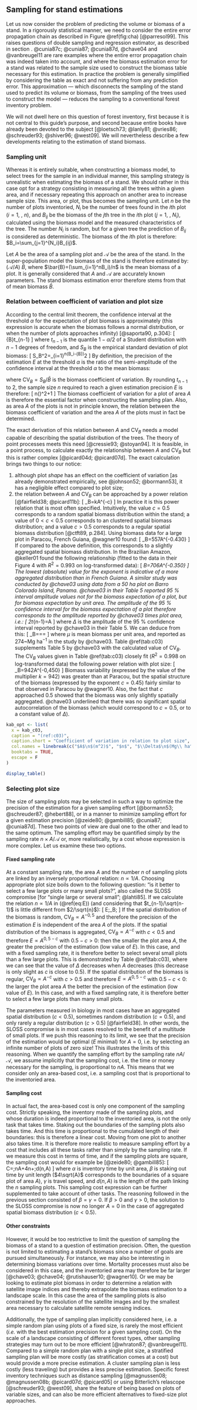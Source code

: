 
## Sampling for stand estimations {#sampeup}

Let us now consider the problem of predicting the volume or biomass of a stand. In a rigorously statistical manner, we need to consider the entire error propagation chain as described in Figure \@ref(fig:cha) [@parresol99]. This raises questions of double sampling and regression estimator, as described in section \ref{peup}. @cunia87c; @cunia87; @cunia87d, @chave04 and @vanbreugel11 are rare examples where the entire error propagation chain was indeed taken into account, and where the biomass estimation error for a stand was related to the sample size used to construct the biomass table necessary for this estimation. In practice the problem is generally simplified by considering the table as exact and not suffering from any prediction error. This approximation --- which disconnects the sampling of the stand used to predict its volume or biomass, from the sampling of the trees used to construct the model --- reduces the sampling to a conventional forest inventory problem.

We will not dwell here on this question of forest inventory, first because it is not central to this guide's purpose, and second because entire books have already been devoted to the subject [@loetsch73; @lanly81; @vries86; @schreuder93; @shiver96; @west09]. We will nevertheless describe a few developments relating to the estimation of stand biomass.


### Sampling unit

Whereas it is entirely suitable, when constructing a biomass model, to select trees for the sample in an individual manner, this sampling strategy is unrealistic when estimating the biomass of a stand.
We should rather in this case opt for a strategy consisting in measuring all the trees within a given area, and if necessary repeating this approach on another area to increase sample size. This area, or plot, thus becomes the sampling unit. Let $n$ be the number of plots inventoried, $N_i$ be the number of trees found in the $i$th plot ($i=1$, \ldots, $n$), and $B_{ij}$ be the biomass of the $j$th tree in the $i$th plot ($j=1$, \ldots, $N_i$), calculated using the biomass model and the measured characteristics of the tree. The number $N_i$ is random, but for a given tree the prediction of $B_{ij}$ is considered as deterministic. The biomass of the $i$th plot is therefore: $B_i=\sum_{j=1}^{N_i}B_{ij}$.

Let $A$ be the area of a sampling plot and $\mathcal{A}$ be the area of the stand. In the super-population model the biomass of the stand is therefore estimated by: $(\mathcal{A}/A)\ \bar{B}$, where $\bar{B}=(\sum_{i=1}^nB_i)/n$ is the mean biomass of a plot. It is generally considered that $A$ and $\mathcal{A}$ are accurately known parameters. The stand biomass estimation error therefore stems from that of mean biomass $\bar{B}$.


### Relation between coefficient of variation and plot size

According to the central limit theorem, the confidence interval at the threshold $\alpha$ for the expectation of plot biomass is approximately (this expression is accurate when the biomass follows a normal distribution, or when the number of plots approaches infinity) [@saporta90, p.304]:
\[
\bar{B}\pm t_{n-1}\frac{S_B}{\sqrt{n-1}}
\]
where $t_{n-1}$ is the quantile $1-\alpha/2$ of a Student distribution with $n-1$ degrees of freedom, and $S_B$ is the empirical standard deviation of plot biomass:
\[
S_B^2=\frac{1}{n-1}\sum_{i=1}^n(B_i-\bar{B})^2
\]
By definition, the precision of the estimation $E$ at the threshold $\alpha$ is the ratio of the semi-amplitude of the confidence interval at the threshold $\alpha$ to the mean biomass:

\begin{equation}
E=t_{n-1}\frac{S_B}{\bar{B}\sqrt{n-1}}=t_{n-1}\frac{\mathrm{CV}_B}{\sqrt{n-1}}(\#eq:E)
\end{equation}

where $\mathrm{CV}_B=S_B/\bar{B}$ is the biomass coefficient of variation. By rounding $t_{n-1}$ to 2, the sample size $n$ required to reach a given estimation precision $E$ is therefore:
\[
n\simeq\bigg(\frac{2\mathrm{CV}_B}{E}\bigg)^2+1
\]
The biomass coefficient of variation for a plot of area $A$ is therefore the essential factor when constructing the sampling plan. Also, as area $A$ of the plots is not in principle known, the relation between the biomass coefficient of variation and the area $A$ of the plots must in fact be determined.

The exact derivation of this relation between $A$ and $\mathrm{CV}_B$
needs a model capable of describing the spatial distribution of the trees. The theory of point processes meets this need [@cressie93; @stoyan94]. It is feasible, in a point process, to calculate exactly the relationship between $A$ and $\mathrm{CV}_B$ but this is rather complex [@picard04d; @picard07d]. The exact calculation brings two things to our notice:


1. although plot *shape* has an effect on the coefficient of variation [as already demonstrated empirically, see @johnson52; @bormann53], it has a negligible effect compared to plot size;
2. the relation between $A$ and $\mathrm{CV}_B$ can be approached by a power relation [@fairfield38; @picard11b]:
\[
\mathrm{CV}_B=kA^{-c}
\]
In practice it is this power relation that is most often specified. Intuitively, the value $c=0.5$ corresponds to a random spatial biomass distribution within the stand; a value of $0<c<0.5$ corresponds to an clustered spatial biomass distribution; and a value $c>0.5$ corresponds to a regular spatial biomass distribution [@ctft89, p.284]. Using biomass data for a large plot in Paracou, French Guiana, @wagner10 found:
\[
\mathrm{CV}_B=557\times A^{-0.430}\qquad\mbox{($A$ in m$^2$,
CV$_B$ in \%)}
\]
If compared to the above definition, this corresponds to a slightly aggregated spatial biomass distribution. In the Brazilian Amazon, @keller01 found the following relationship (fitted to the data in their Figure 4 with
$R^2=0.993$ on log-transformed data):
\[
\mathrm{CV}_B=706\times A^{-0.350}\qquad\mbox{($A$ in m$^2$,
CV$_B$ in \%)}
\]
The lowest (absolute) value for the exponent is indicative of a more aggregated distribution than in French Guiana. A similar study was conducted by @chave03
using data from a 50 ha plot on Barro Colorado Island, Panama. @chave03 in their Table 5 reported 95\ \%
interval amplitude values not for the biomass expectation of a plot, but for biomass expectation by unit area. The amplitude of the 95\ \% confidence interval for the biomass expectation of a plot therefore corresponds to the amplitude reported by @chave03 times plot area, i.e.:
\[
2t_{n-1}\frac{S_B}{\sqrt{n-1}}=\Delta\times A
\]
where $\Delta$ is the amplitude of the 95\ \% confidence interval reported by @chave03 in their Table 5. We can deduce from this:
\[
\mathrm{CV}_B=\frac{S_B}{\bar{B}}=\frac{\Delta
A\sqrt{n-1}}{2t_{n-1}\bar{B}}=\frac{\Delta
\sqrt{n-1}}{2t_{n-1}\mu}
\]
where $\mu$ is mean biomass per unit area, and reported as 274~Mg\ ha$^{-1}$ in the study by @chave03. Table \@ref(tab:c03) supplements Table 5 by @chave03 with the calculated value of $\mathrm{CV}_B$. The $\mathrm{CV}_B$
values given in Table \@ref(tab:c03) closely fit ($R^2=0.998$ on log-transformed data) the following power relation with plot size:
\[
\mathrm{CV}_B=942\times A^{-0,450}\qquad\mbox{($A$ in m$^2$,
CV$_B$ in \%)}
\]
Biomass variability (expressed by the value of the multiplier $k=942$) was greater than at Paracou, but the spatial structure of the biomass (expressed by the exponent $c=0.45$) fairly similar to that observed in Paracou by @wagner10. Also, the fact that $c$ approached 0.5 showed that the biomass was only slightly spatially aggregated. @chave03 underlined that there was no significant spatial autocorrelation of the biomass (which would correspond to $c=0.5$, or to a constant value of $\Delta$).

```{r c03}
kab_opt <- list(
  x = kab_c03,
  caption = "(ref:c03)",
  caption.short = "Coefficient of variation in relation to plot size",
  col.names = linebreak(c("$A$\n$(m^2)$", "$n$", "$\\Delta$\n$(Mg\\ ha^-1)$", "$\\mathrm{CV}_B$\n(\\%)"), align = "c"),
  booktabs = TRUE,
  escape = F
)

display_table()

```


### Selecting plot size

The size of sampling plots may be selected in such a way to optimize the precision of the estimation for a given sampling effort [@bormann53; @schreuder87; @hebert88], or in a manner to minimize sampling effort for a given estimation precision [@zeide80; @gambill85; @cunia87; @cunia87d].
These two points of view are dual one to the other and lead to the same optimum. The sampling effort may be quantified simply by the sampling rate $n\times A/\mathcal{A}$ or, more realistically, by a cost whose expression is more complex. Let us examine these two options.


#### Fixed sampling rate {-}

At a constant sampling rate, the area $A$ and the number $n$ of sampling plots are linked by an inversely proportional relation: $n\propto1/A$. Choosing appropriate plot size boils down to the following question: "is it better to select a few large plots or many small plots?", also called the SLOSS compromise [for "single large or several small";
@lahti85]. If we calculate the relation $n\propto1/A$ in (\@ref(eq:E)) (and considering that $t_{n-1}/\sqrt{n-1}$ is little different from $2/\sqrt{n}$):
\[
E\propto2\;\mathrm{CV}_B\;\sqrt{A}
\]
If the spatial distribution of the biomass is random, $\mathrm{CV}_B\propto A^{-0,5}$ and therefore the precision of the estimation $E$ is independent of the area $A$ of the plots. If the spatial distribution of the biomass is aggregated, $\mathrm{CV}_B\propto A^{-c}$ with $c<0.5$ and therefore $E\propto A^{0,5-c}$ with $0.5-c>0$: then the smaller the plot area $A$, the greater the precision of the estimation (low value of $E$). In this case, and with a fixed sampling rate, it is therefore better to select several small plots than a few large plots. This is demonstrated by Table \@ref(tab:c03), where we can see that the value of $\Delta$ decreases when $A$ decreases (this decrease is only slight as $c$ is close to 0.5). If the spatial distribution of the biomass is regular, $\mathrm{CV}_B\propto A^{-c}$ with $c>0.5$ and therefore $E\propto A^{0,5-c}$ with $0.5-c<0$: the larger the plot area $A$ the better the precision of the estimation (low value of $E$). In this case, and with a fixed sampling rate, it is therefore better to select a few large plots than many small plots.

The parameters measured in biology in most cases have an aggregated spatial distribution ($c<0.5$), sometimes random distribution ($c=0.5$), and only rarely a regular distribution ($c>0.5$) [@fairfield38]. In other words, the SLOSS compromise is in most cases resolved to the benefit of a multitude of small plots. If we push this reasoning to its limit, we see that the precision of the estimation would be optimal ($E$ minimal) for $A=0$, i.e. by selecting an infinite number of plots of zero size! This illustrates the limits of this reasoning. When we quantify the sampling effort by the sampling rate $nA/\mathcal{A}$, we assume implicitly that the sampling cost, i.e. the time or money necessary for the sampling, is proportional to $nA$. This means that we consider only an area-based cost, i.e. a sampling cost that is proportional to the inventoried area.


#### Sampling cost {-}

In actual fact, the area-based cost is only one component of the sampling cost. Strictly speaking, the inventory made of the sampling plots, and whose duration is indeed proportional to the inventoried area, is not the only task that takes time. Staking out the boundaries of the sampling plots also takes time. And this time is proportional to the cumulated length of their boundaries: this is therefore a linear cost. Moving from one plot to another also takes time. It is therefore more realistic to measure sampling effort by a cost that includes all these tasks rather than simply by the sampling rate. If we measure this cost in terms of time, and if the sampling plots are square, the sampling cost would for example be [@zeide80; @gambill85]:
\[
C=\alpha\;nA+\beta\times4n\sqrt{A}+\gamma\;d(n,A)
\]
where $\alpha$ is inventory time by unit area, $\beta$ is staking out time by unit length ($4\sqrt{A}$ corresponds to the boundaries of a square plot of area $A$), $\gamma$ is travel speed, and $d(n,A)$
is the length of the path linking the $n$ sampling plots. This sampling cost expression can be further supplemented to take account of other tasks. The reasoning followed in the previous section consisted of $\beta=\gamma=0$. If $\beta>0$ and $\gamma>0$, the solution to the SLOSS compromise is now no longer $A=0$ in the case of aggregated spatial biomass distribution ($c<0.5$).


#### Other constraints {-}

However, it would be too restrictive to limit the question of sampling the biomass of a stand to a question of estimation precision. Often, the question is not limited to estimating a stand's biomass since a number of goals are pursued simultaneously. For instance, we may also be interesting in determining biomass variations over time. Mortality processes must also be considered in this case, and the inventoried area may therefore be far larger [@chave03; @chave04; @rutishauser10; @wagner10]. Or we may be looking to estimate plot biomass in order to determine a relation with satellite image indices and thereby extrapolate the biomass estimation to a landscape scale. In this case the area of the sampling plots is also constrained by the resolution of the satellite images and by the smallest area necessary to calculate satellite remote sensing indices.

Additionally, the type of sampling plan implicitly considered here, i.e. a simple random plan using plots of a fixed size, is rarely the most efficient (*i.e.* with the best estimation precision for a given sampling cost). On the scale of a landscape consisting of different forest types, other sampling strategies may turn out to be more efficient [@whraton87; @vanbreugel11]. Compared to a simple random plan with a single plot size, a stratified sampling plan will be more costly (as stratification comes at a cost) but would provide a more precise estimation. A cluster sampling plan is less costly (less traveling) but provides a less precise estimation. Specific forest inventory techniques such as distance sampling [@magnussen08; @magnussen08b; @picard07d; @picard05] or using Bitterlich's relascope [@schreuder93; @west09], share the feature of being based on plots of variable sizes, and can also be more efficient alternatives to fixed-size plot approaches.
